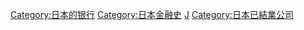 [[Category:日本的银行|Category:日本的银行]]
[[Category:日本金融史|Category:日本金融史]]
[[Category:各国已结业银行|J]]
[[Category:日本已結業公司|Category:日本已結業公司]]